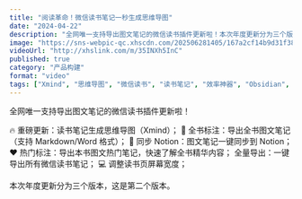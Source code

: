 ```yaml
---
title: "阅读革命！微信读书笔记一秒生成思维导图"
date: "2024-04-22"
description: "全网唯一支持导出图文笔记的微信读书插件更新啦！本次年度更新分为三个版本，这是第二个版本。"
image: "https://sns-webpic-qc.xhscdn.com/202506281405/167a2cf14b9d31f38b8fcb3b58394ed6/spectrum/1040g34o311t487mmhi004ajtrb8lnrk2l9jkpk0!nc_n_webp_mw_1"
videoUrl: "http://xhslink.com/m/35INXh5InC"
published: true
category: "产品构建"
format: "video"
tags: ["Xmind", "思维导图", "微信读书", "读书笔记", "效率神器", "Obsidian", "Notion", "插件"]
---
```


全网唯一支持导出图文笔记的微信读书插件更新啦！
	
🔥 重磅更新：读书笔记生成思维导图（Xmind）；
📌 全书标注：导出全书图文笔记（支持 Markdown/Word 格式）；
📒 同步 Notion：图文笔记一键同步到 Notion；
❤ 热门标注：导出本书图文热门笔记，快速了解全书精华内容；
全量导出：一键导出所有微信读书笔记；
💻 调整读书页屏幕宽度；
	
本次年度更新分为三个版本，这是第二个版本。 